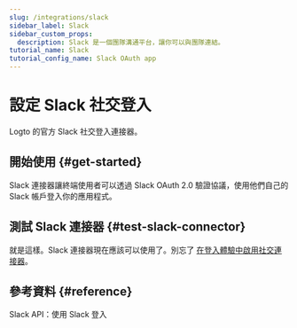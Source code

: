 ```yaml
---
slug: /integrations/slack
sidebar_label: Slack
sidebar_custom_props:
  description: Slack 是一個團隊溝通平台，讓你可以與團隊連結。
tutorial_name: Slack
tutorial_config_name: Slack OAuth app
---
```




# 設定 Slack 社交登入

Logto 的官方 Slack 社交登入連接器。

<GuideTip />

## 開始使用 \{#get-started}

Slack 連接器讓終端使用者可以透過 Slack OAuth 2.0 驗證協議，使用他們自己的 Slack 帳戶登入你的應用程式。

<Integration />

## 測試 Slack 連接器 \{#test-slack-connector}

就是這樣。Slack 連接器現在應該可以使用了。別忘了 [在登入體驗中啟用社交連接器](/connectors/social-connectors/#enable-social-sign-in)。

## 參考資料 \{#reference}

<Url href="https://api.slack.com/authentication/sign-in-with-slack">Slack API：使用 Slack 登入</Url>
